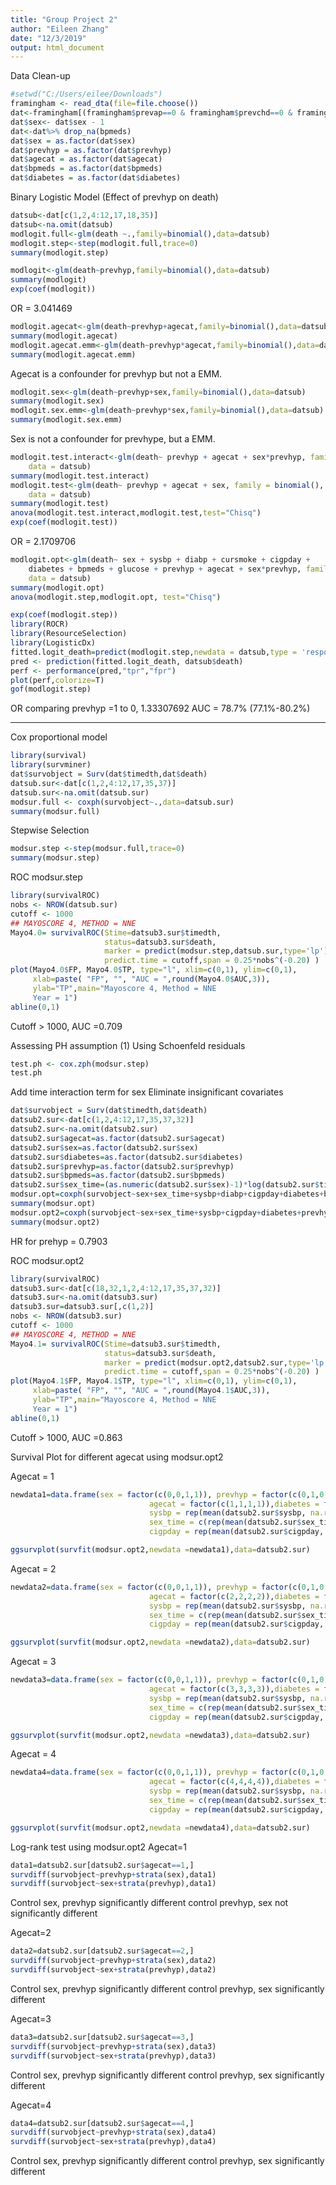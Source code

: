 ```yaml
---
title: "Group Project 2"
author: "Eileen Zhang"
date: "12/3/2019"
output: html_document
---
```

Data Clean-up
```r
#setwd("C:/Users/eilee/Downloads")
framingham <- read_dta(file=file.choose())
dat<-framingham[(framingham$prevap==0 & framingham$prevchd==0 & framingham$prevmi==0 & framingham$prevstrk==0),]
dat$sex<- dat$sex - 1
dat<-dat%>% drop_na(bpmeds)
dat$sex = as.factor(dat$sex)
dat$prevhyp = as.factor(dat$prevhyp)
dat$agecat = as.factor(dat$agecat)
dat$bpmeds = as.factor(dat$bpmeds)
dat$diabetes = as.factor(dat$diabetes)
```

Binary Logistic Model (Effect of prevhyp on death)
```r
datsub<-dat[c(1,2,4:12,17,18,35)]
datsub<-na.omit(datsub)
modlogit.full<-glm(death ~.,family=binomial(),data=datsub)
modlogit.step<-step(modlogit.full,trace=0)
summary(modlogit.step)
```

```r
modlogit<-glm(death~prevhyp,family=binomial(),data=datsub)
summary(modlogit)
exp(coef(modlogit))
```
OR = 3.041469

```r
modlogit.agecat<-glm(death~prevhyp+agecat,family=binomial(),data=datsub)
summary(modlogit.agecat)
modlogit.agecat.emm<-glm(death~prevhyp*agecat,family=binomial(),data=datsub)
summary(modlogit.agecat.emm)
```
Agecat is a confounder for prevhyp but not a EMM.

```r
modlogit.sex<-glm(death~prevhyp+sex,family=binomial(),data=datsub)
summary(modlogit.sex)
modlogit.sex.emm<-glm(death~prevhyp*sex,family=binomial(),data=datsub)
summary(modlogit.sex.emm)
```
Sex is not a confounder for prevhype, but a EMM.

```r
modlogit.test.interact<-glm(death~ prevhyp + agecat + sex*prevhyp, family = binomial(), 
    data = datsub)
summary(modlogit.test.interact)
modlogit.test<-glm(death~ prevhyp + agecat + sex, family = binomial(), 
    data = datsub)
summary(modlogit.test)
anova(modlogit.test.interact,modlogit.test,test="Chisq")
exp(coef(modlogit.test))
```
OR = 2.1709706

```r
modlogit.opt<-glm(death~ sex + sysbp + diabp + cursmoke + cigpday + 
    diabetes + bpmeds + glucose + prevhyp + agecat + sex*prevhyp, family = binomial(), 
    data = datsub)
summary(modlogit.opt)
anova(modlogit.step,modlogit.opt, test="Chisq")
```

```r
exp(coef(modlogit.step))
library(ROCR)
library(ResourceSelection)
library(LogisticDx)
fitted.logit_death=predict(modlogit.step,newdata = datsub,type = 'response')
pred <- prediction(fitted.logit_death, datsub$death)
perf <- performance(pred,"tpr","fpr")
plot(perf,colorize=T)
gof(modlogit.step)
```
OR comparing prevhyp =1 to 0, 1.33307692
AUC = 78.7% (77.1%-80.2%)

----------------------------------------------------------------------------------------------------------------------------------------------------
Cox proportional model
```r
library(survival)
library(survminer)
dat$survobject = Surv(dat$timedth,dat$death)
datsub.sur<-dat[c(1,2,4:12,17,35,37)]
datsub.sur<-na.omit(datsub.sur)
modsur.full <- coxph(survobject~.,data=datsub.sur)
summary(modsur.full)
```
Stepwise Selection
```r
modsur.step <-step(modsur.full,trace=0)
summary(modsur.step)
```
ROC modsur.step
```r
library(survivalROC)
nobs <- NROW(datsub.sur)
cutoff <- 1000
## MAYOSCORE 4, METHOD = NNE
Mayo4.0= survivalROC(Stime=datsub3.sur$timedth,  
                     status=datsub3.sur$death,      
                     marker = predict(modsur.step,datsub.sur,type='lp'),     
                     predict.time = cutoff,span = 0.25*nobs^(-0.20) )
plot(Mayo4.0$FP, Mayo4.0$TP, type="l", xlim=c(0,1), ylim=c(0,1),   
     xlab=paste( "FP", "", "AUC = ",round(Mayo4.0$AUC,3)), 
     ylab="TP",main="Mayoscore 4, Method = NNE 
     Year = 1")
abline(0,1)
```
Cutoff > 1000, AUC =0.709

Assessing PH assumption
(1) Using Schoenfeld residuals 
```r
test.ph <- cox.zph(modsur.step)
test.ph
```
Add time interaction term for sex
Eliminate insignificant covariates
```r
dat$survobject = Surv(dat$timedth,dat$death)
datsub2.sur<-dat[c(1,2,4:12,17,35,37,32)]
datsub2.sur<-na.omit(datsub2.sur)
datsub2.sur$agecat=as.factor(datsub2.sur$agecat)
datsub2.sur$sex=as.factor(datsub2.sur$sex)
datsub2.sur$diabetes=as.factor(datsub2.sur$diabetes)
datsub2.sur$prevhyp=as.factor(datsub2.sur$prevhyp)
datsub2.sur$bpmeds=as.factor(datsub2.sur$bpmeds)
datsub2.sur$sex_time=(as.numeric(datsub2.sur$sex)-1)*log(datsub2.sur$timedth)
modsur.opt=coxph(survobject~sex+sex_time+sysbp+diabp+cigpday+diabetes+bpmeds+glucose+prevhyp+agecat,data = datsub2.sur)
summary(modsur.opt)
modsur.opt2=coxph(survobject~sex+sex_time+sysbp+cigpday+diabetes+prevhyp+agecat,data = datsub2.sur)
summary(modsur.opt2)
```
HR for prehyp = 0.7903

ROC modsur.opt2
```r
library(survivalROC)
datsub3.sur<-dat[c(18,32,1,2,4:12,17,35,37,32)]
datsub3.sur<-na.omit(datsub3.sur)
datsub3.sur=datsub3.sur[,c(1,2)]
nobs <- NROW(datsub3.sur)
cutoff <- 1000
## MAYOSCORE 4, METHOD = NNE
Mayo4.1= survivalROC(Stime=datsub3.sur$timedth,  
                     status=datsub3.sur$death,      
                     marker = predict(modsur.opt2,datsub2.sur,type='lp'),     
                     predict.time = cutoff,span = 0.25*nobs^(-0.20) )
plot(Mayo4.1$FP, Mayo4.1$TP, type="l", xlim=c(0,1), ylim=c(0,1),   
     xlab=paste( "FP", "", "AUC = ",round(Mayo4.1$AUC,3)), 
     ylab="TP",main="Mayoscore 4, Method = NNE 
     Year = 1")
abline(0,1)
```
Cutoff > 1000, AUC =0.863

Survival Plot for different agecat using modsur.opt2

Agecat = 1
```r
newdata1=data.frame(sex = factor(c(0,0,1,1)), prevhyp = factor(c(0,1,0,1)),
                               agecat = factor(c(1,1,1,1)),diabetes = factor(c(0,0,0,0)),
                               sysbp = rep(mean(datsub2.sur$sysbp, na.rm = TRUE), 4),
                               sex_time = c(rep(mean(datsub2.sur$sex_time[datsub2.sur$sex==0], na.rm = TRUE),2),rep(mean(datsub2.sur$sex_time[datsub2.sur$sex==1], na.rm = TRUE), 2)),
                               cigpday = rep(mean(datsub2.sur$cigpday, na.rm = TRUE), 4))

ggsurvplot(survfit(modsur.opt2,newdata =newdata1),data=datsub2.sur)
```
Agecat = 2
```r
newdata2=data.frame(sex = factor(c(0,0,1,1)), prevhyp = factor(c(0,1,0,1)),
                               agecat = factor(c(2,2,2,2)),diabetes = factor(c(0,0,0,0)),
                               sysbp = rep(mean(datsub2.sur$sysbp, na.rm = TRUE), 4),
                               sex_time = c(rep(mean(datsub2.sur$sex_time[datsub2.sur$sex==0], na.rm = TRUE),2),rep(mean(datsub2.sur$sex_time[datsub2.sur$sex==1], na.rm = TRUE), 2)),
                               cigpday = rep(mean(datsub2.sur$cigpday, na.rm = TRUE), 4))

ggsurvplot(survfit(modsur.opt2,newdata =newdata2),data=datsub2.sur)
```
Agecat = 3
```r
newdata3=data.frame(sex = factor(c(0,0,1,1)), prevhyp = factor(c(0,1,0,1)),
                               agecat = factor(c(3,3,3,3)),diabetes = factor(c(0,0,0,0)),
                               sysbp = rep(mean(datsub2.sur$sysbp, na.rm = TRUE), 4),
                               sex_time = c(rep(mean(datsub2.sur$sex_time[datsub2.sur$sex==0], na.rm = TRUE),2),rep(mean(datsub2.sur$sex_time[datsub2.sur$sex==1], na.rm = TRUE), 2)),
                               cigpday = rep(mean(datsub2.sur$cigpday, na.rm = TRUE), 4))

ggsurvplot(survfit(modsur.opt2,newdata =newdata3),data=datsub2.sur)
```
Agecat = 4
```r
newdata4=data.frame(sex = factor(c(0,0,1,1)), prevhyp = factor(c(0,1,0,1)),
                               agecat = factor(c(4,4,4,4)),diabetes = factor(c(0,0,0,0)),
                               sysbp = rep(mean(datsub2.sur$sysbp, na.rm = TRUE), 4),
                               sex_time = c(rep(mean(datsub2.sur$sex_time[datsub2.sur$sex==0], na.rm = TRUE),2),rep(mean(datsub2.sur$sex_time[datsub2.sur$sex==1], na.rm = TRUE), 2)),
                               cigpday = rep(mean(datsub2.sur$cigpday, na.rm = TRUE), 4))

ggsurvplot(survfit(modsur.opt2,newdata =newdata4),data=datsub2.sur)
``` 

Log-rank test using modsur.opt2
Agecat=1
```r
data1=datsub2.sur[datsub2.sur$agecat==1,]
survdiff(survobject~prevhyp+strata(sex),data1)
survdiff(survobject~sex+strata(prevhyp),data1)
```
Control sex, prevhyp significantly different
control prevhyp, sex not significantly different

Agecat=2
```r
data2=datsub2.sur[datsub2.sur$agecat==2,]
survdiff(survobject~prevhyp+strata(sex),data2)
survdiff(survobject~sex+strata(prevhyp),data2)
```
Control sex, prevhyp significantly different
control prevhyp, sex significantly different

Agecat=3
```r
data3=datsub2.sur[datsub2.sur$agecat==3,]
survdiff(survobject~prevhyp+strata(sex),data3)
survdiff(survobject~sex+strata(prevhyp),data3)
```
Control sex, prevhyp significantly different
control prevhyp, sex significantly different

Agecat=4
```r
data4=datsub2.sur[datsub2.sur$agecat==4,]
survdiff(survobject~prevhyp+strata(sex),data4)
survdiff(survobject~sex+strata(prevhyp),data4)
```
Control sex, prevhyp significantly different
control prevhyp, sex significantly different